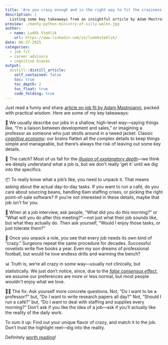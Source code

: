 ```yaml
---
title: 'Are you crazy enough and in the right way to fit the craziness required by your job?'
description: |
  Listing some key takeaways from an insightful article by Adam Mastroianni on job fit.
preview: ./monty-python-ministry-of-silly-walks.jpg    
author:
  - name: Luděk Stehlík
    url: https://www.linkedin.com/in/ludekstehlik/
date: 06-27-2025
categories:
  - job fit
  - career advisory
  - cognitive biases
output:
  distill::distill_article:
    self_contained: false
    toc: true
    toc_depth: 2
    toc_float: true
    code_folding: true
---
```


Just read a funny and sharp [article on job fit by Adam Mastroianni](https://open.substack.com/pub/experimentalhistory/p/face-it-youre-a-crazy-person?utm_source=share&utm_medium=android&r=9ce6l){target="_blank"}, packed with practical wisdom. Here are some of my key takeaways:

🚁 We usually describe our jobs in a shallow, high-level way—saying things like, “I’m a liaison between development and sales,” or imagining a professor as someone who just strolls around in a tweed jacket. Classic *[cognitive economy](https://listen-hard.com/applied-psychology-and-everyday-life/cognitive-economy-psychology-mental-resources/#What_Is_Cognitive_Economy_in_Psychology){target="_blank"}*: our brains flatten all the complex details to keep things simple and manageable, but there’s always the risk of leaving out some key details.

🙈 The catch? Most of us fall for the *[illusion of explanatory depth](https://en.wikipedia.org/wiki/Illusion_of_explanatory_depth#:~:text=The%20illusion%20of%20explanatory%20depth%20%28IOED%29%20is%20cognitive,that%20involves%20complex%20causal%20patterns%22%20%28see%20causal%20reasoning%29.){target="_blank"}*—we think we deeply understand what a job is, but we don’t really ‘get it’ until we dig into the specifics.

📦 To really know what a job’s like, you need to unpack it. That means asking about the actual day-to-day tasks. If you want to run a café, do you care about sourcing beans, handling 6am staffing crises, or picking the right point-of-sale software? If you’re not interested in these details, maybe that job isn’t for you.

👥 When at a job interview, ask people, “What did you do this morning?” or “What will you do after this meeting?”—not just what their job sounds like, but what they actually do. Then ask yourself, “Would I enjoy those tasks, or just tolerate them?”

🤪 Once you unpack a role, you see that every job needs its own kind of “crazy.” Surgeons repeat the same procedure for decades. Successful novelists write five books a year. Even my son dreams of professional football, but would he love endless drills and warming the bench?

📊 Truth is, we’re all crazy in some way—usually not clinically, but statistically. We just don’t notice, since, due to the *[false consensus effect](https://simple.wikipedia.org/wiki/False_consensus){target="_blank"}*, we assume our preferences are more or less normal, but most people wouldn’t enjoy what we love.

👩‍🔧 The fix: Ask yourself more concrete questions. Not, “Do I want to be a professor?” but, “Do I want to write research papers all day?” Not, “Should I run a café?” but, “Do I want to deal with staffing and supplies every morning?” Don’t ask if you like the idea of a job—ask if you’ll actually like the reality of the daily work.

To sum it up: Find out your unique flavor of crazy, and match it to the job. Don’t trust the highlight reel—dig into the reality.

Definitely [worth reading](https://open.substack.com/pub/experimentalhistory/p/face-it-youre-a-crazy-person?utm_source=share&utm_medium=android&r=9ce6l){target="_blank"}! 


